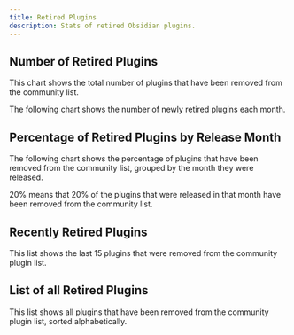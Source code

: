 ```yaml
---
title: Retired Plugins
description: Stats of retired Obsidian plugins.
---
```



## Number of Retired Plugins

This chart shows the total number of plugins that have been removed from the community list.

<PluginsRetiredCount />

The following chart shows the number of newly retired plugins each month.

<PluginsRetiredPerMonth />

## Percentage of Retired Plugins by Release Month

The following chart shows the percentage of plugins that have been removed from the community list, grouped by the month they were released.

20% means that 20% of the plugins that were released in that month have been removed from the community list.

<PluginsRetiredPercentageByReleaseMonth />

## Recently Retired Plugins

This list shows the last 15 plugins that were removed from the community plugin list.

<PluginsRetiredRecent />

## List of all Retired Plugins

This list shows all plugins that have been removed from the community plugin list, sorted alphabetically.

<PluginsRetiredAll />
